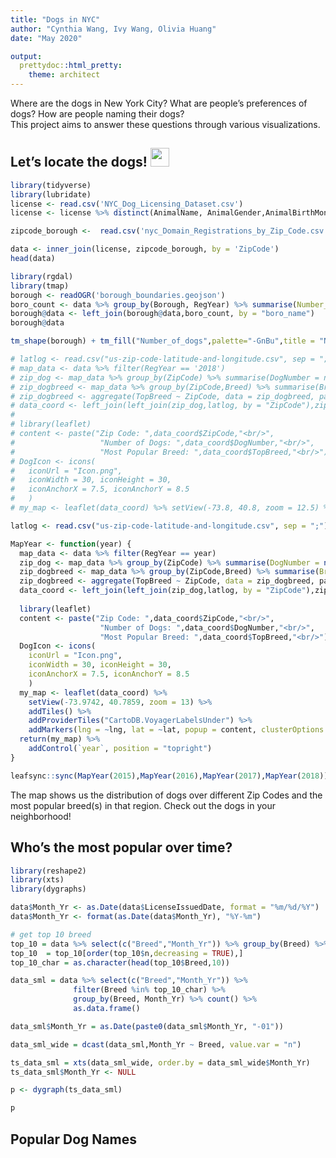 ```yaml
---
title: "Dogs in NYC"
author: "Cynthia Wang, Ivy Wang, Olivia Huang"
date: "May 2020"

output:
  prettydoc::html_pretty:
    theme: architect
---
```


Where are the dogs in New York City? What are people's preferences of dogs? How are people naming their dogs?  
This project aims to answer these questions through various visualizations.  


## Let's locate the dogs! ![ ](paw.png){width=30px}

```r
library(tidyverse)
library(lubridate)
license <- read.csv('NYC_Dog_Licensing_Dataset.csv')
license <- license %>% distinct(AnimalName, AnimalGender,AnimalBirthMonth,BreedName, .keep_all = TRUE) %>% select(Name = AnimalName, Gender = AnimalGender,BirthYear = AnimalBirthMonth, Breed = BreedName, ZipCode, LicenseIssuedDate) %>% mutate(RegYear = year(as.POSIXct(LicenseIssuedDate,format = "%m/%d/%Y")))
```


```r
zipcode_borough <-  read.csv('nyc_Domain_Registrations_by_Zip_Code.csv') %>% mutate(ZipCode = as.numeric(as.character(ZIP.Code))) %>% select(ZipCode, Borough)
```

```r
data <- inner_join(license, zipcode_borough, by = 'ZipCode')
head(data)
```


```r
library(rgdal)
library(tmap)
borough <- readOGR('borough_boundaries.geojson')
boro_count <- data %>% group_by(Borough, RegYear) %>% summarise(Number_of_dogs = n()) %>% mutate(year = as.character(RegYear), Number_of_dogs = as.numeric(Number_of_dogs)) %>% select(boro_name = Borough, year, Number_of_dogs)
borough@data <- left_join(borough@data,boro_count, by = "boro_name")
borough@data
```


```r
tm_shape(borough) + tm_fill("Number_of_dogs",palette="-GnBu",title = "Number of Dogs") + tm_facets(by = "year")
```


```r
# latlog <- read.csv("us-zip-code-latitude-and-longitude.csv", sep = ";") %>% select(ZipCode = Zip, lat = Latitude, lng = Longitude)
# map_data <- data %>% filter(RegYear == '2018')
# zip_dog <- map_data %>% group_by(ZipCode) %>% summarise(DogNumber = n())
# zip_dogbreed <- map_data %>% group_by(ZipCode,Breed) %>% summarise(BreedNumber = n()) %>% top_n(1, wt = BreedNumber) %>% select(ZipCode, TopBreed = Breed)
# zip_dogbreed <- aggregate(TopBreed ~ ZipCode, data = zip_dogbreed, paste, collapse = ";")
# data_coord <- left_join(left_join(zip_dog,latlog, by = "ZipCode"),zip_dogbreed, by = "ZipCode") %>% filter(!is.na(lat) & !is.na(lng))
# 
# library(leaflet)
# content <- paste("Zip Code: ",data_coord$ZipCode,"<br/>",
#                   "Number of Dogs: ",data_coord$DogNumber,"<br/>",
#                   "Most Popular Breed: ",data_coord$TopBreed,"<br/>")
# DogIcon <- icons(
#   iconUrl = "Icon.png",
#   iconWidth = 30, iconHeight = 30,
#   iconAnchorX = 7.5, iconAnchorY = 8.5
#   )
# my_map <- leaflet(data_coord) %>% setView(-73.8, 40.8, zoom = 12.5) %>% addTiles() %>% addProviderTiles("CartoDB.VoyagerLabelsUnder") %>% addMarkers(lng = ~lng, lat = ~lat, popup = content, clusterOptions = markerClusterOptions(), icon = DogIcon)
```

```r
latlog <- read.csv("us-zip-code-latitude-and-longitude.csv", sep = ";") %>% select(ZipCode = Zip, lat = Latitude, lng = Longitude)

MapYear <- function(year) {
  map_data <- data %>% filter(RegYear == year)
  zip_dog <- map_data %>% group_by(ZipCode) %>% summarise(DogNumber = n())
  zip_dogbreed <- map_data %>% group_by(ZipCode,Breed) %>% summarise(BreedNumber = n()) %>% top_n(1, wt = BreedNumber) %>% select(ZipCode, TopBreed = Breed)
  zip_dogbreed <- aggregate(TopBreed ~ ZipCode, data = zip_dogbreed, paste, collapse = ";")
  data_coord <- left_join(left_join(zip_dog,latlog, by = "ZipCode"),zip_dogbreed, by = "ZipCode") %>% filter(!is.na(lat) & !is.na(lng))
  
  library(leaflet)
  content <- paste("Zip Code: ",data_coord$ZipCode,"<br/>",
                    "Number of Dogs: ",data_coord$DogNumber,"<br/>",
                    "Most Popular Breed: ",data_coord$TopBreed,"<br/>")
  DogIcon <- icons(
    iconUrl = "Icon.png",
    iconWidth = 30, iconHeight = 30,
    iconAnchorX = 7.5, iconAnchorY = 8.5
    )
  my_map <- leaflet(data_coord) %>% 
    setView(-73.9742, 40.7859, zoom = 13) %>% 
    addTiles() %>% 
    addProviderTiles("CartoDB.VoyagerLabelsUnder") %>% 
    addMarkers(lng = ~lng, lat = ~lat, popup = content, clusterOptions = markerClusterOptions(), icon = DogIcon)
  return(my_map) %>%
    addControl(`year`, position = "topright")
}

leafsync::sync(MapYear(2015),MapYear(2016),MapYear(2017),MapYear(2018))
```  
The map shows us the distribution of dogs over different Zip Codes and the most popular breed(s) in that region. Check out the dogs in your neighborhood!  


## Who's the most popular over time?

```r
library(reshape2)
library(xts)
library(dygraphs)

data$Month_Yr <- as.Date(data$LicenseIssuedDate, format = "%m/%d/%Y")
data$Month_Yr <- format(as.Date(data$Month_Yr), "%Y-%m")

# get top 10 breed 
top_10 = data %>% select(c("Breed","Month_Yr")) %>% group_by(Breed) %>% count()  
top_10  = top_10[order(top_10$n,decreasing = TRUE),]
top_10_char = as.character(head(top_10$Breed,10))

data_sml = data %>% select(c("Breed","Month_Yr")) %>% 
              filter(Breed %in% top_10_char) %>% 
              group_by(Breed, Month_Yr) %>% count() %>%
              as.data.frame()

data_sml$Month_Yr = as.Date(paste0(data_sml$Month_Yr, "-01"))

data_sml_wide = dcast(data_sml,Month_Yr ~ Breed, value.var = "n")

ts_data_sml = xts(data_sml_wide, order.by = data_sml_wide$Month_Yr) 
ts_data_sml$Month_Yr <- NULL

p <- dygraph(ts_data_sml)

p
```



## Popular Dog Names